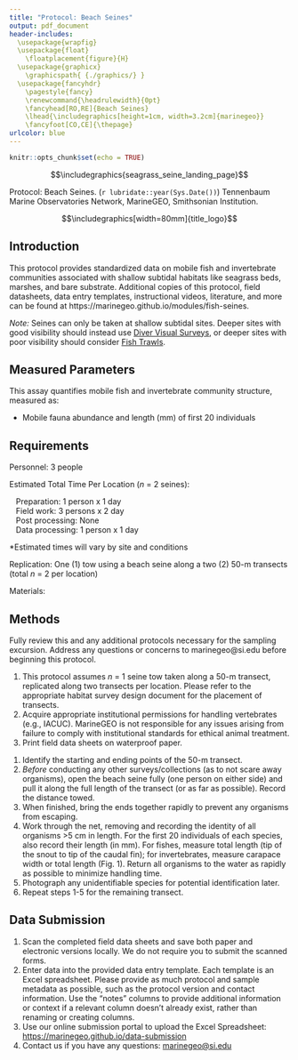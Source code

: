 ```yaml
---
title: "Protocol: Beach Seines"
output: pdf_document
header-includes:
  \usepackage{wrapfig}
  \usepackage{float}
    \floatplacement{figure}{H}
  \usepackage{graphicx}
    \graphicspath{ {./graphics/} }
  \usepackage{fancyhdr}
    \pagestyle{fancy}
    \renewcommand{\headrulewidth}{0pt}
    \fancyhead[RO,RE]{Beach Seines}
    \lhead{\includegraphics[height=1cm, width=3.2cm]{marinegeo}}
    \fancyfoot[CO,CE]{\thepage}
urlcolor: blue
---
```


```r
knitr::opts_chunk$set(echo = TRUE)
```

\noindent\rule{\textwidth}{0.4pt}

$$\includegraphics{seagrass_seine_landing_page}$$

\underline{How to cite this work:} Protocol: Beach Seines. (`r lubridate::year(Sys.Date())`) Tennenbaum Marine Observatories Network, MarineGEO, Smithsonian Institution.

\vspace{\baselineskip}

$$\includegraphics[width=80mm]{title_logo}$$

\thispagestyle{empty}
\clearpage
\pagenumbering{arabic}

\noindent\rule{\textwidth}{0.4pt}

## Introduction

This protocol provides standardized data on mobile fish and invertebrate communities associated with shallow subtidal habitats like seagrass beds, marshes, and bare substrate. Additional copies of this protocol, field datasheets, data entry templates, instructional videos, literature, and more can be found at https://marinegeo.github.io/modules/fish-seines.

*Note:* Seines can only be taken at shallow subtidal sites. Deeper sites with good visibility should instead use [Diver Visual Surveys](https://marinegeo.github.io/modules/visual-census), or deeper sites with poor visibility should consider [Fish Trawls](https://marinegeo.github.io/modules/fish-trawls).

\noindent\rule{\textwidth}{0.4pt}

## Measured Parameters

This assay quantifies mobile fish and invertebrate community structure, measured as:

* Mobile fauna abundance and length (mm) of first 20 individuals

\noindent\rule{\textwidth}{0.4pt}

## Requirements

Personnel: 3 people

Estimated Total Time Per Location (*n* = 2 seines):

|    Preparation: 1 person x 1 day
|    Field work: 3 persons x 2 day
|    Post processing: None
|    Data processing: 1 person x 1 day

*Estimated times will vary by site and conditions

Replication: One (1) tow using a beach seine along a two (2) 50-m transects (total *n* = 2 per location)

Materials:

\underline{Survey Design:}

\renewcommand{\labelitemi}{$\square$}
\setlength{\parskip}{0.1em}
\begin{itemize}
  \item 1 50-m metric transect tape
  \item Hand-held GPS unit
  \item 2 PVC marker poles (diameter and length as needed)
\end{itemize}
\vspace{\baselineskip}

\underline{Fieldwork:}

\renewcommand{\labelitemi}{$\square$}
\setlength{\parskip}{0.1em}
\begin{itemize}
  \item 1 beach seine (record dimensions including height, width, and mesh size)
  \item Waterproof paper
  \item Pencil
  \item Clipboard
  \item Ruler (mm)
\end{itemize}
\vspace{\baselineskip}

\noindent\rule{\textwidth}{0.4pt}

## Methods

\begin{wrapfigure}{r}{0.4\textwidth}
  \begin{center}
    \includegraphics[width=0.4\textwidth]{measurement_examples}
  \end{center}
  \vspace{-20mm}
  \caption{Length measurement for different taxonomic groups that may be caught in the seine.}
\end{wrapfigure}

Fully review this and any additional protocols necessary for the sampling excursion. Address any questions or concerns to marinegeo@si.edu before beginning this protocol.
\vspace{\baselineskip}

\underline{Preparation:}

1.	This protocol assumes *n* = 1 seine tow taken along a 50-m transect, replicated along two transects per location. Please refer to the appropriate habitat survey design document for the placement of transects.
2.  Acquire appropriate institutional permissions for handling vertebrates (e.g., IACUC). MarineGEO is not responsible for any issues arising from failure to comply with institutional standards for ethical animal treatment.
3.	Print field data sheets on waterproof paper.
\vspace{\baselineskip}

\underline{Fieldwork:}

1.	Identify the starting and ending points of the 50-m transect.
2.	*Before* conducting any other surveys/collections (as to not scare away organisms), open the beach seine fully (one person on either side) and pull it along the full length of the transect (or as far as possible). Record the distance towed.
3.	When finished, bring the ends together rapidly to prevent any organisms from escaping.
4.	Work through the net, removing and recording the identity of all organisms >5 cm in length. For the first 20 individuals of each species, also record their length (in mm). For fishes, measure total length (tip of the snout to tip of the caudal fin); for invertebrates, measure carapace width or total length (Fig. 1). Return all organisms to the water as rapidly as possible to minimize handling time.
5.	Photograph any unidentifiable species for potential identification later.
6.	Repeat steps 1-5 for the remaining transect.
\vspace{\baselineskip}

\noindent\rule{\textwidth}{0.4pt}

## Data Submission

1.  Scan the completed field data sheets and save both paper and electronic versions locally. We do not require you to submit the scanned forms.
2.  Enter data into the provided data entry template. Each template is an Excel spreadsheet. Please provide as much protocol and sample metadata as possible, such as the protocol version and contact information. Use the "notes" columns to provide additional information or context if a relevant column doesn't already exist, rather than renaming or creating columns.
3.  Use our online submission portal to upload the Excel Spreadsheet: [https://marinegeo.github.io/data-submission](https://marinegeo.github.io/data-submission)
4.  Contact us if you have any questions: [marinegeo@si.edu](mailto:marinegeo@si.edu)
